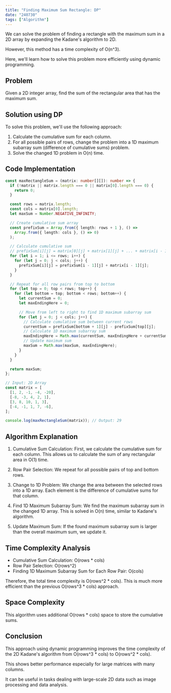 ```yaml
---
title: "Finding Maximum Sum Rectangle: DP"
date: "240730"
tags: ["Algorithm"]
---
```


We can solve the problem of finding a rectangle with the maximum sum in a 2D array by expanding the Kadane's algorithm to 2D.

However, this method has a time complexity of O(n^3).

Here, we'll learn how to solve this problem more efficiently using dynamic programming.

## Problem

Given a 2D integer array, find the sum of the rectangular area that has the maximum sum.

## Solution using DP

To solve this problem, we'll use the following approach:

1. Calculate the cumulative sum for each column.
2. For all possible pairs of rows, change the problem into a 1D maximum subarray sum (difference of cumulative sums) problem.
3. Solve the changed 1D problem in O(n) time.

## Code Implementation

```typescript
const maxRectangleSum = (matrix: number[][]): number => {
  if (!matrix || matrix.length === 0 || matrix[0].length === 0) {
    return 0;
  }

  const rows = matrix.length;
  const cols = matrix[0].length;
  let maxSum = Number.NEGATIVE_INFINITY;

  // Create cumulative sum array
  const prefixSum = Array.from({ length: rows + 1 }, () =>
    Array.from({ length: cols }, () => 0)
  );

  // Calculate cumulative sum
  // prefixSum[i][j] = matrix[0][j] + matrix[1][j] + ... + matrix[i - 1][j]
  for (let i = 1; i <= rows; i++) {
    for (let j = 0; j < cols; j++) {
      prefixSum[i][j] = prefixSum[i - 1][j] + matrix[i - 1][j];
    }
  }

  // Repeat for all row pairs from top to bottom
  for (let top = 0; top < rows; top++) {
    for (let bottom = top; bottom < rows; bottom++) {
      let currentSum = 0;
      let maxEndingHere = 0;

      // Move from left to right to find 1D maximum subarray sum
      for (let j = 0; j < cols; j++) {
        // Calculate cumulative sum between current rows
        currentSum = prefixSum[bottom + 1][j] - prefixSum[top][j];
        // Calculate 1D maximum subarray sum
        maxEndingHere = Math.max(currentSum, maxEndingHere + currentSum);
        // Update maximum sum
        maxSum = Math.max(maxSum, maxEndingHere);
      }
    }
  }

  return maxSum;
};

// Input: 2D Array
const matrix = [
  [1, 2, -1, -4, -20],
  [-8, -3, 4, 2, 1],
  [3, 8, 10, 1, 3],
  [-4, -1, 1, 7, -6],
];

console.log(maxRectangleSum(matrix)); // Output: 29
```

## Algorithm Explanation

1. Cumulative Sum Calculation: First, we calculate the cumulative sum for each column. This allows us to calculate the sum of any rectangular area in O(1) time.

2. Row Pair Selection: We repeat for all possible pairs of top and bottom rows.

3. Change to 1D Problem: We change the area between the selected rows into a 1D array. Each element is the difference of cumulative sums for that column.

4. Find 1D Maximum Subarray Sum: We find the maximum subarray sum in the changed 1D array. This is solved in O(n) time, similar to Kadane's algorithm.

5. Update Maximum Sum: If the found maximum subarray sum is larger than the overall maximum sum, we update it.

## Time Complexity Analysis

- Cumulative Sum Calculation: O(rows \* cols)
- Row Pair Selection: O(rows^2)
- Finding 1D Maximum Subarray Sum for Each Row Pair: O(cols)

Therefore, the total time complexity is O(rows^2 \* cols). This is much more efficient than the previous O(rows^3 \* cols) approach.

## Space Complexity

This algorithm uses additional O(rows \* cols) space to store the cumulative sums.

## Conclusion

This approach using dynamic programming improves the time complexity of the 2D Kadane's algorithm from O(rows^3 \* cols) to O(rows^2 \* cols).

This shows better performance especially for large matrices with many columns.

It can be useful in tasks dealing with large-scale 2D data such as image processing and data analysis.
